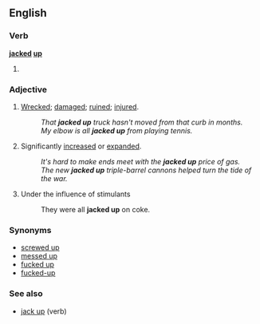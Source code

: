 ==English==
===Verb===
'''[[jacked]] [[up]]'''
#{{past of|jack up}}
===Adjective===
{{en-adj}}

# {{slang}} [[Wrecked]]; [[damaged]]; [[ruined]]; [[injured]].
#:''That '''jacked up''' truck hasn't moved from that curb in months.''
#:''My elbow is all '''jacked up''' from playing tennis.''
# {{slang}} Significantly [[increased]] or [[expanded]].
#:''It's hard to make ends meet with the '''jacked up''' price of gas.''
#:''The new '''jacked up''' triple-barrel cannons helped turn the tide of the war.''
# {{slang}} Under the influence of stimulants
#: They were all '''jacked up''' on coke.

===Synonyms===
*[[screwed up]]
*[[messed up]]
*[[fucked up]]
*[[fucked-up]]

===See also===
* [[jack up]] (verb)